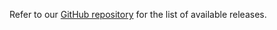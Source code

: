 Refer to our [GitHub repository](https://github.com/Toloka/toloka-kit/releases) for the list of available releases.